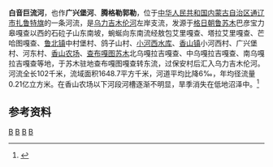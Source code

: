 '''白音巨流河'''，也作'''广兴堡河'''、'''腾格勒郭勒'''，位于[[中华人民共和国|中华人民共和国]][[内蒙古自治区|内蒙古自治区]][[通辽市|通辽市]][[扎鲁特旗|扎鲁特旗]]的一条河流，是[[乌力吉木伦河|乌力吉木伦河]]左岸支流，发源于[[格日朝鲁苏木|格日朝鲁苏木]]巴彦宝力皋嘎查以西的石砬子山东南坡，蜿蜒向东南流经敖包艾里嘎查、塔拉艾里嘎查、芒哈图嘎查、[[鲁北镇|鲁北镇]]中村堡村、鸽子山村、[[小河西水库|小河西水库]]、[[香山镇_(扎鲁特旗)|香山镇]]小河西村、广兴堡村、河东村、[[香山农场|香山农场]]、[[查布嘎图苏木|查布嘎图苏木]]北乌嘎拉吉嘎查、中乌嘎拉吉嘎查、南乌嘎拉吉嘎查等地，于苏木驻地查布嘎图嘎查转东流，过保安村后汇入乌力吉木伦河。河流全长102千米，流域面积1648.7平方千米，河道平均比降6‰，年均径流量0.21亿立方米。在香山农场以下河段河槽逐渐不明显，旱季消失在低地沼泽中。<ref name="中国河湖大典">{{cite book zh |author=《[[中国河湖大典|中国河湖大典]]》编纂委员会 |title=《中国河湖大典·黑龙江、辽河卷》 |format=M |edition=1 |location=北京 |publisher=中国水利水电出版社 |date=2014年4月 |pages=244页 |id= ISBN 978-7-5170-1950-3}}</ref>
==参考资料==
{{reflist}}

{{China-river-stub}}
[[Category:内蒙古河流|B]]
[[Category:辽河水系|B]]
[[Category:通辽地理|B]]
[[Category:扎鲁特旗|B]]